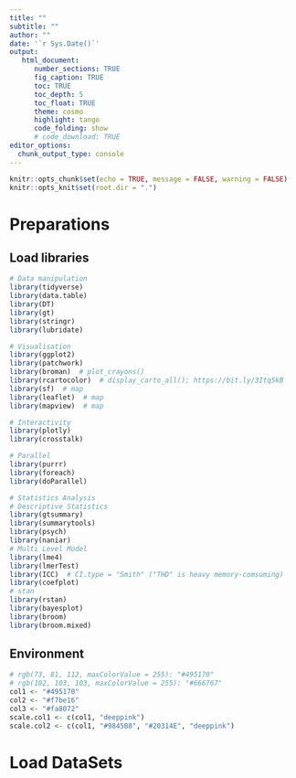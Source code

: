 ```yaml
---
title: ""
subtitle: ""
author: ""
date: '`r Sys.Date()`'
output: 
   html_document:
      number_sections: TRUE
      fig_caption: TRUE
      toc: TRUE
      toc_depth: 5
      toc_float: TRUE
      theme: cosmo
      highlight: tango
      code_folding: show
      # code_download: TRUE
editor_options: 
  chunk_output_type: console
---
```


```r
knitr::opts_chunk$set(echo = TRUE, message = FALSE, warning = FALSE)
knitr::opts_knit$set(root.dir = ".")
```

# Preparations {.tabset .tabset-fade .tabset-pills}

## Load libraries
```r
# Data manipulation
library(tidyverse)
library(data.table)
library(DT)
library(gt)
library(stringr)
library(lubridate)

# Visualisation
library(ggplot2)
library(patchwork)
library(broman)  # plot_crayons()
library(rcartocolor)  # display_carto_all(); https://bit.ly/3Itq5kB
library(sf)  # map
library(leaflet)  # map
library(mapview)  # map

# Interactivity
library(plotly)
library(crosstalk)

# Parallel
library(purrr)
library(foreach)
library(doParallel)

# Statistics Analysis
# Descriptive Statistics
library(gtsummary)
library(summarytools)
library(psych)
library(naniar)
# Multi Level Model
library(lme4)
library(lmerTest)
library(ICC)  # CI.type = "Smith" ("THD" is heavy memory-comsuming)
library(coefplot)
# stan
library(rstan)
library(bayesplot)
library(broom)
library(broom.mixed)
```

## Environment
```r
# rgb(73, 81, 112, maxColorValue = 255): "#495170"
# rgb(102, 103, 103, maxColorValue = 255): "#666767"
col1 <- "#495170"
col2 <- "#f7be16"
col3 <- "#fa8072"
scale.col1 <- c(col1, "deeppink")
scale.col2 <- c(col1, "#9845B8", "#20314E", "deeppink")
```

# Load DataSets {.tabset .tabset-fade .tabset-pills}
```r

```
